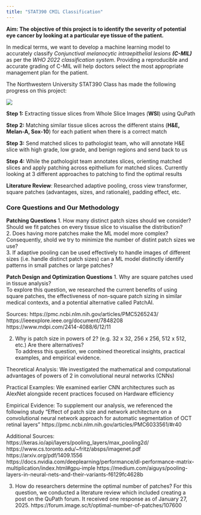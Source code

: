 ```yaml
---
title: "STAT390 CMIL Classification" 
---
```


**Aim: The objective of this project is to identify the severity of potential eye cancer by looking at a particular eye tissue of the patient.**

In medical terms, we want to develop a machine learning model to accurately classify *Conjunctival melanocytic intraepithelial lesions **(C-MIL)*** as per the *WHO 2022 classification system*. Providing a reproducible and accurate grading of C-MIL will help doctors select the most appropriate management plan for the patient.

The Northwestern University STAT390 Class has made the following progress on this project:

![](images/HomeImage.png){fig-align="center"}

**Step 1:**  Extracting tissue slices from Whole Slice Images (**WSI**) using QuPath

**Step 2:**  Matching similar tissue slices across the different stains (**H&E, Melan-A, Sox-10**) for each patient when there is a correct match 

**Step 3:**  Send matched slices to pathologist team, who will annotate H&E slice with high grade, low grade, and benign regions and send back to us

**Step 4:**  While the pathologist team annotates slices, orienting matched slices and apply patching across epithelium for matched slices. Currently looking at 3 different approaches to patching to find the optimal results

**Literature Review**: Researched adaptive pooling, cross view transformer, square patches (advantages, sizes, and rationale), padding effect, etc.

### Core Questions and Our Methodology

**Patching Questions**
1. How many distinct patch sizes should we consider? Should we fit patches on every tissue slice to visualise the distribution? <br>
2. Does having more patches make the ML model more complex? Consequently, shold we try to minimize the number of distint patch sizes we use? <br>
3. If adaptive pooling can be used effectively to handle images of different sizes (i.e. handle distinct patch sizes) can a ML model distinctly identify patterns in small patches or large patches? 

**Patch Design and Optimization Questions**
1. Why are square patches used in tissue analysis? <br>
To explore this question, we researched the current benefits of using square patches, the effectiveness of non-square patch sizing in similar medical contexts, and a potential alternative called PatchAI. 

Sources:
https://pmc.ncbi.nlm.nih.gov/articles/PMC5265243/ 
https://ieeexplore.ieee.org/document/7848208 
https://www.mdpi.com/2414-4088/6/12/11 

2. Why is patch size in powers of 2? (e.g. 32 x 32, 256 x 256, 512 x 512, etc.) Are there alternatives? <br>
To address this question, we combined theoretical insights, practical examples, and empirical evidence. 

Theoretical Analysis: We investigated the mathematical and computational advantages of powers of 2 in convolutional neural networks (CNNs) 

Practical Examples: We examined earlier CNN architectures such as AlexNet alongside recent practices focused on Hardware efficiency  

Empirical Evidence: To supplement our analysis, we referenced the following study 
“Effect of patch size and network architecture on a convolutional neural network approach for automatic segmentation of OCT retinal layers”
https://pmc.ncbi.nlm.nih.gov/articles/PMC6033561/#r40 

Additional Sources: 
https://keras.io/api/layers/pooling_layers/max_pooling2d/ 
https://www.cs.toronto.edu/~fritz/absps/imagenet.pdf 
https://arxiv.org/pdf/1409.1556 
https://docs.nvidia.com/deeplearning/performance/dl-performance-matrix-multiplication/index.html#gpu-imple 
https://medium.com/aiguys/pooling-layers-in-neural-nets-and-their-variants-f6129fc4628b 


3. How do researchers determine the optimal number of patches? 
For this question, we conducted a literature review which included creating a post on the QuPath forum. It received one response as of January 27, 2025. 
https://forum.image.sc/t/optimal-number-of-patches/107600 





